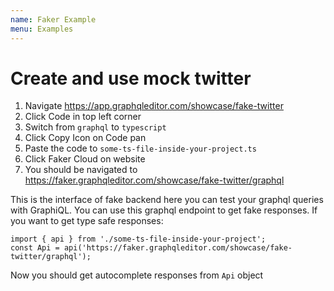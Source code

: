 ```yaml
---
name: Faker Example
menu: Examples
---
```


# Create and use mock twitter

1. Navigate https://app.graphqleditor.com/showcase/fake-twitter
2. Click Code in top left corner
3. Switch from `graphql` to `typescript`
4. Click Copy Icon on Code pan
5. Paste the code to `some-ts-file-inside-your-project.ts`
6. Click Faker Cloud on website
7. You should be navigated to https://faker.graphqleditor.com/showcase/fake-twitter/graphql

This is the interface of fake backend here you can test your graphql queries with GraphiQL. You can use this graphql endpoint to get fake responses. If you want to get type safe responses:

```tsx
import { api } from './some-ts-file-inside-your-project';
const Api = api('https://faker.graphqleditor.com/showcase/fake-twitter/graphql');
```

Now you should get autocomplete responses from `Api` object
